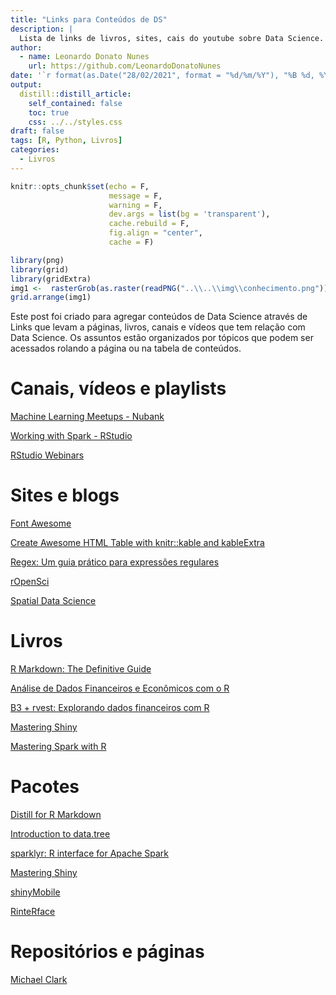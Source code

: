 ```yaml
---
title: "Links para Conteúdos de DS"
description: |
  Lista de links de livros, sites, cais do youtube sobre Data Science.
author:
  - name: Leonardo Donato Nunes
    url: https://github.com/LeonardoDonatoNunes
date: '`r format(as.Date("28/02/2021", format = "%d/%m/%Y"), "%B %d, %Y")`'
output:
  distill::distill_article:
    self_contained: false
    toc: true
    css: ../../styles.css
draft: false
tags: [R, Python, Livros]
categories:
  - Livros
---
```


```r
knitr::opts_chunk$set(echo = F,
                      message = F, 
                      warning = F, 
                      dev.args = list(bg = 'transparent'),
                      cache.rebuild = F,
                      fig.align = "center",
                      cache = F)
```

```r
library(png)
library(grid)
library(gridExtra)
img1 <-  rasterGrob(as.raster(readPNG("..\\..\\img\\conhecimento.png")), interpolate = FALSE)
grid.arrange(img1)
```

Este post foi criado para agregar conteúdos de Data Science através de Links que levam a páginas, livros, canais e vídeos que tem relação com Data Science. Os assuntos estão organizados por tópicos que podem ser acessados rolando a página ou na tabela de conteúdos.

# Canais, vídeos e playlists <i class="fab fa-youtube"></i>

[Machine Learning Meetups - Nubank](https://www.youtube.com/playlist?list=PLfqo9_UMdHhYi6edz_uCRVDZASyp4Nj2e)

[Working with Spark - RStudio](https://rstudio.com/collections/working-with-spark/)

[RStudio Webinars](https://rstudio.com/resources/webinars/)

# Sites e blogs <i class="fas fa-sitemap"></i>

[Font Awesome](https://fontawesome.com/)

[Create Awesome HTML Table with knitr::kable and kableExtra](https://cran.r-project.org/web/packages/kableExtra/vignettes/awesome_table_in_html.html#Overview)

[Regex: Um guia prático para expressões regulares](https://medium.com/@alexandreservian/regex-um-guia-pratico-para-express%C3%B5es-regulares-1ac5fa4dd39f)

[rOpenSci](https://ropensci.org/)

[Spatial Data Science](https://www.rspatial.org/raster/index.html)

# Livros <i class="fas fa-glasses"></i>

[R Markdown: The Definitive Guide](https://bookdown.org/yihui/rmarkdown/)

[Análise de Dados Financeiros e Econômicos com o R](https://www.msperlin.com/padfeR/index.html)

[B3 + rvest: Explorando dados financeiros com R](https://www.fulljoin.com.br/posts/2019-07-18-b3-rvest-explorando-dados-financeiros-com-r/)

[Mastering Shiny](https://mastering-shiny.org/index.html)



[Mastering Spark with R](https://therinspark.com/)

# Pacotes <i class="fab fa-r-project"></i>

[Distill for R Markdown](https://rstudio.github.io/distill/)

[Introduction to data.tree](https://cran.r-project.org/web/packages/data.tree/vignettes/data.tree.html)

[sparklyr: R interface for Apache Spark](https://spark.rstudio.com/)

[Mastering Shiny](https://mastering-shiny.org/index.html)

[shinyMobile](https://rinterface.github.io/shinyMobile/index.html#shinymobile-)

[RinteRface](https://rinterface.com/)

# Repositórios e páginas <i class="fab fa-github"></i>

[Michael Clark](https://github.com/m-clark)